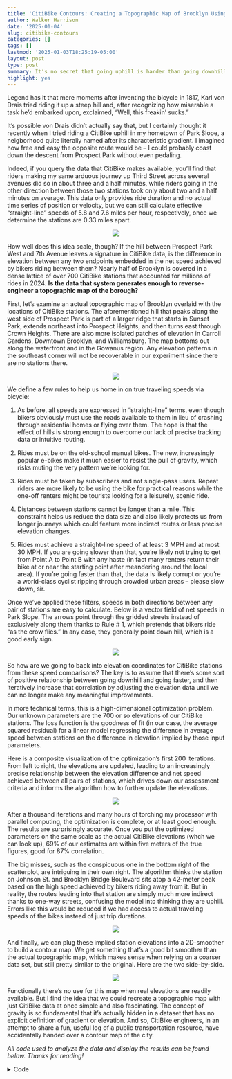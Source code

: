 ```yaml
---
title: 'CitiBike Contours: Creating a Topographic Map of Brooklyn Using Biker Speed Data'
author: Walker Harrison
date: '2025-01-04'
slug: citibike-contours
categories: []
tags: []
lastmod: '2025-01-03T18:25:19-05:00'
layout: post
type: post
summary: It's no secret that going uphill is harder than going downhill. Can we apply that concept to public CitiBike rider data to estimate Brooklyn's peaks and valleys?
highlight: yes
---
```


Legend has it that mere moments after inventing the bicycle in 1817, Karl von Drais tried riding it up a steep hill and, after recognizing how miserable a task he'd embarked upon, exclaimed, "Well, this freakin' sucks."

It's possible von Drais didn't actually say that, but I certainly thought it recently when I tried riding a CitiBike uphill in my hometown of Park Slope, a neigborhood quite literally named after its characteristic gradient. I imagined how free and easy the opposite route would be -- I could probably coast down the descent from Prospect Park without even pedaling. 

Indeed, if you query the data that CitiBike makes available, you'll find that riders making my same arduous journey up Third Street across several avenues did so in about three and a half minutes, while riders going in the other direction between those two stations took only about two and a half minutes on average. This data only provides ride duration and no actual time series of position or velocity, but we can still calculate effective "straight-line" speeds of 5.8 and 7.6 miles per hour, respectively, once we determine the stations are 0.33 miles apart.

<figure>
<center><img src="/img/z1_cropped.png"/></center>
</figure>

How well does this idea scale, though? If the hill between Prospect Park West and 7th Avenue leaves a signature in CitiBike data, is the difference in elevation between any two endpoints embedded in the net speed achieved by bikers riding between them? Nearly half of Brooklyn is covered in a dense lattice of over 700 CitiBike stations that accounted for millions of rides in 2024. **Is the data that system generates enough to reverse-engineer a topographic map of the borough?**

First, let's examine an actual topographic map of Brooklyn overlaid with the locations of CitiBike stations. The aforementioned hill that peaks along the west side of Prospect Park is part of a larger ridge that starts in Sunset Park, extends northeast into Prospect Heights, and then turns east through Crown Heights. There are also more isolated patches of elevation in Carroll Gardens, Downtown Brooklyn, and Williamsburg. The map bottoms out along the waterfront and in the Gowanus region. Any elevation patterns in the southeast corner will not be recoverable in our experiment since there are no stations there.

<figure>
<center><img src="/img/m1_pts.png"/></center>
</figure>

We define a few rules to help us home in on true traveling speeds via bicycle:

1) As before, all speeds are expressed in "straight-line" terms, even though bikers obviously must use the roads available to them in lieu of crashing through residential homes or flying over them. The hope is that the effect of hills is strong enough to overcome our lack of precise tracking data or intuitive routing.

2) Rides must be on the old-school manual bikes. The new, increasingly popular e-bikes make it much easier to resist the pull of gravity, which risks muting the very pattern we're looking for.

3) Rides must be taken by subscribers and not single-pass users. Repeat riders are more likely to be using the bike for practical reasons while the one-off renters might be tourists looking for a leisurely, scenic ride. 

4) Distances between stations cannot be longer than a mile. This constraint helps us reduce the data size and also likely protects us from longer journeys which could feature more indirect routes or less precise elevation changes.

5) Rides must achieve a straight-line speed of at least 3 MPH and at most 30 MPH. If you are going slower than that, you're likely not trying to get from Point A to Point B with any haste (in fact many renters return their bike at or near the starting point after meandering around the local area). If you're going faster than that, the data is likely corrupt or you're a world-class cyclist ripping through crowded urban areas -- please slow down, sir. 

Once we've applied these filters, speeds in both directions between any pair of stations are easy to calculate. Below is a vector field of net speeds in Park Slope. The arrows point through the gridded streets instead of exclusively along them thanks to Rule # 1, which pretends that bikers ride "as the crow flies." In any case, they generally point down hill, which is a good early sign.

<figure>
<center><img src="/img/mps_cropped.png"/></center>
</figure>

So how are we going to back into elevation coordinates for CitiBike stations from these speed comparisons? The key is to assume that there's some sort of positive relationship between going downhill and going faster, and then iteratively increase that correlation by adjusting the elevation data until we can no longer make any meaningful improvements. 

In more technical terms, this is a high-dimensional optimization problem. Our unknown parameters are the 700 or so elevations of our CitiBike stations. The loss function is the goodness of fit (in our case, the average squared residual) for a linear model regressing the difference in average speed between stations on the difference in elevation implied by those input parameters.

Here is a composite visualization of the optimization's first 200 iterations. From left to right, the elevations are updated, leading to an increasingly precise relationship between the elevation difference and net speed achieved between all pairs of stations, which drives down our assessment criteria and informs the algorithm how to further update the elevations.

<figure>
<center><img src="/img/combo.gif"/></center>
</figure>

After a thousand iterations and many hours of torching my processor with parallel computing, the optimization is complete, or at least good enough. The results are surprisingly accurate. Once you put the optimized parameters on the same scale as the actual CitiBike elevations (whch we can look up), 69% of our estimates are within five meters of the true figures, good for 87% correlation. 

The big misses, such as the conspicuous one in the bottom right of the scatterplot, are intriguing in their own right. The algorithm thinks the station on Johnson St. and Brooklyn Bridge Boulevard sits atop a 42-meter peak based on the high speed achieved by bikers riding away from it. But in reality, the routes leading into that station are simply much more indirect thanks to one-way streets, confusing the model into thinking they are uphill. Errors like this would be reduced if we had access to actual traveling speeds of the bikes instead of just trip durations.

<figure>
<center><img src="/img/c1.png"/></center>
</figure>


And finally, we can plug these implied station elevations into a 2D-smoother to build a contour map. We get something that's a good bit smoother than the actual topographic map, which makes sense when relying on a coarser data set, but still pretty similar to the original. Here are the two side-by-side.

<figure>
<center><img src="/img/comp_wide_cropped.png"/></center>
</figure>


Functionally there's no use for this map when real elevations are readily available. But I find the idea that we could recreate a topographic map with just CitiBike data at once simple and also fascinating. The concept of gravity is so fundamental that it's actually hidden in a dataset that has no explicit definition of gradient or elevation. And so, CitiBike engineers, in an attempt to share a fun, useful log of a public transportation resource, have accidentally handed over a contour map of the city.

*All code used to analyze the data and display the results can be found below. Thanks for reading!*

<details>
<summary>Code</summary>
```r

########## setup ##########

library(tidyverse)
library(data.table)
library(glue)
library(ggmap)
library(sf)
library(httr)
library(mgcv)
library(optimParallel)
library(gridExtra)
library(gganimate)
library(magick)

# ways to make dplyr stfu
options(dplyr.summarise.inform = FALSE)
inner_join <- function(...) dplyr::inner_join(relationship = "many-to-many", ...)

# necessary when downloading files from internet
temp_file_path <- tempfile(fileext = ".zip")
temp_dir <- tempdir()

# api keys
google_elevation_key <- "xXxXxXxXxXxX"
register_stadiamaps(key = "yYyYyYyYyYyY")

cl <- makeCluster(detectCores())     # set the number of processor cores
setDefaultCluster(cl = cl) # set 'cl' as default cluster

# update and save this list throughout script
# only use for stuff that takes a long time or might not be accessible later (url or APIs)
# imagine needing to run it in 5 minutes without the internet

important_stuff <- list()
if(file.exists("important_stuff.Rdata")) load("important_stuff.Rdata")
list2env(important_stuff, globalenv())

########## retrieve data from online ##########

# brooklyn coordinates
left <- -74.05
bottom <- 40.63
right <- -73.9
top <- 40.74

# zoomed brooklyn coordinates
leftz <- -73.99
bottomz <- 40.66
rightz <- -73.97
topz <- 40.675

if(!exists("maps")){
  
  map_bk <- get_map(c(left = left,
                      bottom = bottom,
                      right = right,
                      top = top),
                    source = "stadia",
                    maptype = "stamen_toner_lite")
  
  map_bk_zoom <- get_map(c(left = leftz,
                           bottom = bottomz,
                           right = rightz,
                           top = topz),
                         source = "stadia",
                         maptype = "stamen_toner_lite")
  
  maps <- list(map_bk = map_bk, map_bk_zoom = map_bk_zoom)
  
  
  important_stuff$maps <- maps
}


if(!exists("brooklyn")){
  
  # read in borough shape files from govt site
  
  boro_url <- "https://data.cityofnewyork.us/api/geospatial/tqmj-j8zm?method=export&format=Shapefile"
  download.file(boro_url, destfile = temp_file_path, mode = "wb")
  unzip(temp_file_path, exdir = temp_dir)
  
  boros <- read_sf(temp_dir)
  brooklyn <- boros %>% filter(boro_name == "Brooklyn")
  
  important_stuff$brooklyn <- brooklyn
}


if(!exists("trips_raw_classic")){
  
  # create urls, accounting for crappy naming convention
  months <- str_pad(1:11, width = 2, pad = "0")
  extra <- rep("", length(months))
  extra[1:4] <- ".csv"
  urls <- glue("https://s3.amazonaws.com/tripdata/2024{months}-citibike-tripdata{extra}.zip")
  
  # must unzip file of CSVs for every url
  trips_raw <- map(urls, ~{
    
    download.file(.x, destfile = temp_file_path, mode = "wb")
    unzip(temp_file_path, exdir = temp_dir)
    
    csvs <- list.files(temp_dir, recursive = TRUE, full.names = TRUE) %>% keep(~str_detect(.x, "csv")) 
    d <- csvs %>% map(fread) %>% bind_rows()
    
    file.remove(csvs)
    gc()
    
    d
    
  }) %>%
    bind_rows()
  
  # only care about manual member rides, ditch rest for memory purposes
  trips_raw_classic <- trips_raw %>% filter(rideable_type == "classic_bike", member_casual == "member")
  rm(trips_raw)
  gc()
  
  important_stuff$trips_raw_classic <- trips_raw_classic
}

########## summarize trip data ##########

stations <- trips_raw_classic %>%
  group_by(station_id = start_station_id, station_name = start_station_name) %>%
  summarize(
    # slight variation in coordinates within station
    lng = mean(start_lng),
    lat = mean(start_lat)
  ) %>%
  ungroup()

# convert stations to sf object
stations_sf <- stations %>%
  select(lat, lng) %>%
  st_as_sf(coords = c("lng", "lat"),
           crs = st_crs(brooklyn)
  )

# find which stations intersect w brooklyn shape file
ix_idx <- unlist(st_intersects(brooklyn, stations_sf))
stations_bk <- stations %>% slice(ix_idx) 
stations_bk_sf <- stations_sf %>% slice(ix_idx)

# calculate distances between each and convert to miles
dist_matrix <- geosphere::distm(stations_bk %>% select(lat, lng), fun = geosphere::distHaversine)

station_pairs <- stations_bk %>%
  set_names(paste0("start_", names(.))) %>%
  crossing(stations_bk %>% set_names(paste0("end_", names(.)))) %>%
  mutate(distance = 3.28084*as.numeric(matrix(dist_matrix, ncol = 1))/5280)

# filter for reasonably fast trips of less than a mile
trips <- trips_raw_classic %>%
  mutate(duration = as.numeric(ended_at - started_at)) %>%
  inner_join(station_pairs, by = c('start_station_name', 'start_station_id', 'end_station_name', 'end_station_id')) %>%
  mutate(speed = distance/(duration/3600)) %>%
  filter(speed >= 3, speed <= 30, distance < 1)

trips_by_station <- trips %>% 
  group_by(start_station_id, start_station_name, end_station_id, end_station_name, distance) %>%
  summarize(n = n(), mean_speed = mean(speed)
  ) %>%
  ungroup()

# bilateral vereion of routes dataframe include both possible directions
trips_by_station_bd <- trips_by_station %>%
  inner_join(trips_by_station, 
             by = c('start_station_id' = 'end_station_id',
                    'start_station_name' = 'end_station_name',
                    'end_station_id' = 'start_station_id',
                    'end_station_name' = 'start_station_name',
                    'distance'),
             suffix = c('_fromA', '_fromB')
  ) %>%
  rename(station_id_A = start_station_id,
         station_name_A = start_station_name,
         station_id_B = end_station_id,
         station_name_B = end_station_name) %>%
  # de-dupe rows by only taking the fast direction
  mutate(speed_diff = mean_speed_fromA - mean_speed_fromB,
         n_h = 2*n_fromA*n_fromB/(n_fromA + n_fromB)) %>%
  filter(speed_diff > 0)


# only need to consider stations that are actually used
stations_n <- trips_by_station_bd %>%
  group_by(station_id = station_id_A,
           station_name = station_name_A) %>%
  summarize(n_h_A = sum(n_h)) %>%
  full_join(
    trips_by_station_bd %>%
      group_by(station_id = station_id_B,
               station_name = station_name_B) %>%
      summarize(n_h_B = sum(n_h)),
    by = c("station_id", "station_name")) %>%
  transmute(station_id, station_name, n_h_station = coalesce(n_h_A, 0) + coalesce(n_h_B, 0))

stations_bk_used <- stations_bk %>%
  inner_join(stations_n, by = c("station_id", "station_name")) %>%
  mutate(station_idx = row_number())

# some better naming conventions
trips_by_station_bd <- trips_by_station_bd %>%
  inner_join(stations_bk_used, by = c('station_id_A' = 'station_id', 'station_name_A' = 'station_name')) %>%
  inner_join(stations_bk_used, by = c('station_id_B' = 'station_id', 'station_name_B' = 'station_name'), 
             suffix = c("_A", "_B"))

########## add real elevation data ##########

if(!exists("brooklyn_grid")){
  
  # 10k point grid for finding actual elevations
  brooklyn_grid_box <- expand.grid(
    lng = seq(left, right, length.out = 100),
    lat = seq(bottom, top, length.out = 100)
  )
  
  # chunk into 200 since google API has limits per request
  brooklyn_grid <- brooklyn_grid_box %>%
    st_as_sf(coords = c("lng", "lat"),
             crs = st_crs(brooklyn)
    ) %>%
    st_intersects(brooklyn, .) %>%
    unlist() %>%
    slice(brooklyn_grid_box, .) %>%
    mutate(google_group = ceiling(row_number()/200))
  
  elev_reqs_bk <- brooklyn_grid %>%
    group_split(google_group) %>%
    map(~{
      
      print(.x$google_group[1])
      Sys.sleep(3)
      
      locations <- .x %>%
        mutate(location = paste0(lat, ",", lng)) %>%
        pull(location) %>%
        paste0(collapse = "|")
      
      elev_req <- GET(
        url = "https://maps.googleapis.com/maps/api/elevation/json",
        query = list(
          locations = locations,
          key = google_elevation_key
        )
      )
      
    })
  
  
  brooklyn_grid$elev <- elev_reqs_bk %>%
    map(~map_dbl(content(.x)$results, ~.x$elevation)) %>%
    unlist()
  
  important_stuff$brooklyn_grid <- brooklyn_grid
}

if(!exists("brooklyn_grid2")){
  
  # wildly overfit surface to create smoothed topographic map
  contour_real <- bam(elev ~ s(lng, lat, k = 500), data = brooklyn_grid, cluster = cl)
  
  # 1m point grid for smooth contours along brooklyn border/water
  brooklyn_grid2_box <- expand.grid(
    lng = seq(left, right, length.out = 1000),
    lat = seq(bottom, top, length.out = 1000)
  )
  
  brooklyn_grid2 <- brooklyn_grid2_box %>%
    st_as_sf(coords = c("lng", "lat"),
             crs = st_crs(brooklyn)
    ) %>%
    st_intersects(brooklyn, .) %>%
    unlist() %>%
    slice(brooklyn_grid2_box, .) 
  
  brooklyn_grid2$pred_real <- predict(contour_real, newdata = brooklyn_grid2, cluster = cl)
  
  important_stuff$brooklyn_grid2 <- brooklyn_grid2
  
}

m1 <- ggmap(maps$map_bk) +
  geom_contour_filled(data = brooklyn_grid2,
                      aes(lng, lat, z = pred_real),
                      alpha = 0.8) +
  labs(fill = "elevation (m)") +
  theme_bw() +
  theme(axis.title = element_blank(),
        axis.text = element_blank(),
        axis.ticks = element_blank()) +
  theme(legend.title=element_text(size = 18),
        legend.text=element_text(size = 14))

m1_pts <- m1 +
  geom_point(data = stations_bk_used,
             aes(lng, lat),
             alpha = 0.5)

if(!exists("sbue")){
  
  # chunk into 200 since google API has limits per request
  sbue <- stations_bk_used %>% mutate(google_group = ceiling(row_number()/200))
  
  # getting actual elevations for the stations
  elev_reqs_citi <- sbue %>%
    group_split(google_group) %>%
    map(~{
      
      print(.x$google_group[1])
      Sys.sleep(3)
      
      locations <- .x %>%
        mutate(location = paste0(lat, ",", lng)) %>%
        pull(location) %>%
        paste0(collapse = "|")
      
      elev_req <- GET(
        url = "https://maps.googleapis.com/maps/api/elevation/json",
        query = list(
          locations = locations,
          key = google_elevation_key
        )
      )
      
    })
  
  
  sbue$elev <- elev_reqs_citi %>%
    map(~map_dbl(content(.x)$results, ~.x$elevation)) %>%
    unlist()
  
  important_stuff$sbue <- sbue
}

# contour based on actual elevations will give us sense of best possible map
contour_citi_actual <- gam(elev ~ s(lng, lat), data = sbue)

brooklyn_grid2 <- brooklyn_grid2 %>%
  mutate(pred_citi_actual = predict(contour_citi_actual, newdata = .))

m2 <- ggmap(maps$map_bk) +
  geom_contour_filled(data = brooklyn_grid2,
                      aes(lng, lat, z = pred_citi_actual),
                      alpha = 0.8)

########## optimization ##########

if(!exists("sbue2") | !exists("interm_vals")){
  
  sbue2 <- sbue %>% mutate(z = NA)
  
  clusterEvalQ(cl, library("tidyverse"))
  clusterExport(cl, c('sbue2', 'trips_by_station_bd'))
  
  # initiate with random values
  set.seed(1)
  x <- rnorm(nrow(sbue2) - 1)
  
  interm_vals_text <- capture.output(find_elev <- optimParallel(x, fn = function(x){
    
    # exponentiating to make elevation above ground (0)
    sbue2$z <- exp(c(x, 0))
    
    # look up height diff between pairs of stations
    tt <- trips_by_station_bd %>% 
      mutate(zdiff = sbue2$z[station_idx_A] - sbue2$z[station_idx_B])
    
    s <- tryCatch({
      
      # fit a linear model regressing log of speed diff on height diff
      # constrain positive so that elevations aren't flipped
      mod <- nls(I(log(speed_diff)) ~ b0 + exp(b1)*zdiff,
                 data = tt,
                 weights = tt$n_h,
                 start = list(b0 = -1, b1 = 0))
      
      weighted.mean(residuals(mod)^2, mod$weights)
      
    },
    
    # if nls fails, return ridiculously high value to steer optimizer away
    error = function(cond) {
      return(1e10)
    })
    
    return(s)
    
  }, control = list(trace = 6, maxit = 1e1), method = "L-BFGS-B", lower = rep(-10, length(x)), upper = rep(7, length(x)))
  )
  
  # parse text for intermediate values
  interm_vals <- interm_vals_text %>%
    map(~str_extract(.x, "(?<=X =  ).+")) %>%
    keep(~!is.na(.x)) %>%
    map(~as.numeric(unlist(str_split(str_trim(.x), " ")))) %>%
    do.call(rbind, .)
  
  # final parameter
  sbue2$z <- exp(c(find_elev$par, 0))
  
  important_stuff$sbue2 <- sbue2
  important_stuff$interm_vals <- interm_vals
}

# put estimate on correct scale
sbue2 <- sbue2 %>%
  mutate(elev_est = predict(lm(elev ~ z, data = .)))

# compare estimates with actual elevations
c1 <- sbue2 %>%
  # summarize(cor(z, elev),
  #           mean(abs(elev_est - elev) < 5))
  ggplot(aes(elev_est, elev)) +
  geom_point() +
  geom_smooth(se = F) +
  geom_abline(col = "red", linetype = "dashed", linewidth = 2) +
  labs(x = "estimated elevation",
       y = "true elevation") +
  scale_x_continuous(breaks = c(0, 20, 40)) +
  scale_y_continuous(breaks = c(0, 20, 40)) +
  theme_bw() +
  theme(axis.title=element_text(size = 18),
        axis.text=element_text(size = 14))

# build final contour map using our estimates
contour_citi_est <- gam(elev_est ~ s(lng, lat), data = sbue2)

brooklyn_grid2 <- brooklyn_grid2 %>%
  mutate(pred_citi_est = predict(contour_citi_est, newdata = .))

# put predictions on same scale (preserve min, median, max of real pred)
brooklyn_grid2 <- brooklyn_grid2 %>%
  mutate(pred_citi_est2 = pred_citi_est - median(pred_citi_est)) %>%
  mutate(pred_citi_est2 = ifelse(pred_citi_est2 > 0, pred_citi_est2/max(pred_citi_est2), pred_citi_est2/abs(min(pred_citi_est2)))) %>%
  mutate(pred_citi_est2 = ifelse(pred_citi_est2 > 0, pred_citi_est2*(max(pred_real) - median(pred_real)), pred_citi_est2*(median(pred_real) - min(pred_real)))) %>%
  mutate(pred_citi_est2 = pred_citi_est2 + median(pred_real))

# comparison of real topographic map vs. our one from our estimates
b2l <- bind_rows(
  brooklyn_grid2 %>% transmute(lat, lng, type = "Actual", z = pred_real),
  brooklyn_grid2 %>% transmute(lat, lng, type = "CitiBike estimate", z = pred_citi_est2)
)

comp_wide <- ggmap(maps$map_bk) +
  geom_contour_filled(data = b2l,
                      aes(lng, lat, z = z),
                      alpha = 0.8) +
  facet_wrap(~type, nrow = 1) + labs(fill = "elevation (m)")  +
  theme_bw() +
  theme(axis.title = element_blank(),
        axis.text = element_blank(),
        axis.ticks = element_blank()) +
  theme(legend.title=element_text(size = 18),
        legend.text=element_text(size = 14),
        strip.text = element_text(size = 18))


comp_long <- ggmap(maps$map_bk) +
  geom_contour_filled(data = b2l,
                      aes(lng, lat, z = z),
                      alpha = 0.8) +
  facet_wrap(~type, nrow = 2) + labs(fill = "elevation (m)")  +
  theme_bw() +
  theme(axis.title = element_blank(),
        axis.text = element_blank(),
        axis.ticks = element_blank()) +
  theme(legend.title=element_text(size = 18),
        legend.text=element_text(size = 14),
        strip.text = element_text(size = 18))

########## animations ##########

gif_files <- c("anim_bg.gif", "anim_tt.gif", "anim_loss.gif")
# eventually progress is minimal
stop <- 200

if(sum(map_lgl(gif_files, file.exists)) < 3){
  
  tts <- coefs <- bgs <- loss <- list()
  
  for(i in 1:stop){
    
    # plug intermediate values through optim process
    
    x <- interm_vals[i, ]
    
    sbue_temp <- sbue2
    brooklyn_grid_temp <- brooklyn_grid
    
    sbue_temp$z <- exp(c(x, 0))
    
    tt <- trips_by_station_bd %>% mutate(zdiff = sbue_temp$z[station_idx_A] - sbue_temp$z[station_idx_B])
    
    
    mod <- nls(I(log(speed_diff)) ~ b0 + exp(b1)*zdiff,
               data = tt,
               weights = tt$n_h,
               start = list(b0 = -1, b1 = 0))
    
    contour_citi_est_temp <- gam(z ~ s(lng, lat), data = sbue_temp)
    
    brooklyn_grid_temp <- brooklyn_grid_temp %>%
      mutate(pred_citi_actual = predict(contour_citi_est_temp, newdata = .))
    
    # extract implied trips, contour map, coefficients, and loss
    bgs[[i]] <- brooklyn_grid_temp %>% mutate(iter = i)
    tts[[i]] <- tt %>% mutate(iter = i)
    coefs[[i]] <- c(coef(mod), "iter" = i)
    loss[[i]] <- c('resid' = weighted.mean(residuals(mod)^2, mod$weights), "iter" = i)
    
  }
  
  bgs_df <- bind_rows(bgs)
  tts_df <- bind_rows(tts)
  coefs_df <- bind_rows(coefs) %>% mutate(iter = as.integer(iter))
  
  # loss data needs progressive rows to show tail
  loss_df <- bind_rows(loss) %>% mutate(iter = as.integer(iter)) %>%
    arrange(desc(iter)) %>%
    slice(rep(1:nrow(.), 1:nrow(.))) %>%
    arrange(iter) %>%
    group_by(iter) %>%
    mutate(iter0 = stop - row_number() + 1) %>%
    {
      bind_rows(
        filter(., iter0 >= 2),
        filter(., iter0 == 2) %>% mutate(iter0 = 1)
      )
    }
  
  # create animations of contours, scatter plots, and loss function by iteration
  
  theme_bw2 <- theme_bw() +
    theme(axis.title = element_text(size = 25),
          plot.title = element_text(size = 30)) +
    theme(plot.margin = margin(5.5, 25.5, 5.5, 5.5, unit = "pt"))
  
  anim_bg <- {
    bgs_df %>%
      group_by(iter) %>%
      # need to normalize colors by frame
      mutate(pred_citi_actual = (pred_citi_actual - mean(pred_citi_actual))/sd(pred_citi_actual)) %>%
      ungroup() %>%
      ggplot(aes(lng, lat, z = pred_citi_actual)) +
      geom_contour_filled() +
      labs(title = 'Iteration {frame_time}',
           x = 'longitude',
           y = 'latitude') +
      theme_bw2 +
      transition_time(iter)
  } %>%
    animate(nframes = stop, height = 400, width = 400)  
  
  anim_tt <- {
    tts_df %>%
      ggplot(aes(zdiff, log(speed_diff), size = n_h)) +
      geom_point(alpha = 0.1) +
      geom_abline(aes(intercept = b0, slope = exp(b1)),
                  data = coefs_df,
                  col = "red") +
      labs(title = 'Iteration {frame_time}',
           x = "elevation difference", 
           y = "net speed") +
      theme_bw2 +
      transition_time(iter) +
      view_follow()
  } %>%
    animate(nframes = stop, height = 400, width = 400)
  
  anim_loss <- {
    loss_df %>%
      ggplot(aes(iter, resid)) +
      geom_line(col = "blue", linewidth = 2) +
      labs(title = 'Iteration {frame_time}',
           x = "iteration", 
           y = "error") +
      theme_bw2 +
      theme(plot.margin = margin(5.5, 25.5, 5.5, 5.5, unit = "pt")) +
      transition_time(iter0)
  } %>%
    animate(nframes = stop, height = 400, width = 400)
  
  anim_save(gif_files[1], anim_bg)
  anim_save(gif_files[2], anim_tt)
  anim_save(gif_files[3], anim_loss)
  
}

combo_file <- "combo.gif"

if(!file.exists(combo_file)){
  # combine gifs into triptych 
  anim_bg <- image_read(gif_files[1])
  anim_tt <- image_read(gif_files[2])
  anim_loss <- image_read(gif_files[3])
  
  combo_gif <- image_append(c(anim_bg[1], anim_tt[1], anim_loss[1]))
  
  for(i in 2:stop){
    combined <- image_append(c(anim_bg[i], anim_tt[i], anim_loss[i]))
    combo_gif <- c(combo_gif, combined)
  }
  
  anim_save(combo_file, combo_gif)
}

combo_gif <- image_read(combo_file)


########## extra graphs ##########

# two end points for park slope example
s1 <- "3865.05"
s2 <- "3905.15"

t <- trips_by_station %>%
  filter((start_station_id == s1 & end_station_id == s2) |
           (end_station_id == s1 & start_station_id == s2)
  ) %>%
  inner_join(trips_by_station, 
             by = c('start_station_id' = 'end_station_id',
                    'end_station_id' = 'start_station_id',
                    'distance'),
             suffix = c('_fromA', '_fromB')
  ) %>%
  rename(station_id_A = start_station_id,
         station_id_B = end_station_id) %>%
  inner_join(stations_bk_used, by = c('station_id_A' = 'station_id')) %>%
  inner_join(stations_bk_used, by = c('station_id_B' = 'station_id'), suffix = c("_A", "_B"))

# a lot of this code is gross/hard-coded
# not easy to create custom visualizations without a package

# jittering points around so arrows don't overlap
tt <- t %>% mutate(lat_A = lat_A + (-1)^(row_number()) * 0.0003,
                   lat_B = lat_B + (-1)^(row_number()) * 0.0003) %>%
  # don't want full length
  mutate(lat_B2 = lat_A + 0.75*(lat_B - lat_A),
         lng_B2 = lng_A + 0.75*(lng_B - lng_A)) %>%
  # 5-10 degree adjustment since global coords screws it up a little
  mutate(angle = 180/pi*atan((lat_B - lat_A)/(lng_B - lng_A)) - 6)

l <- stations_bk_used %>%
  filter(station_id %in% c(s1, s2))

# putting text coordinates near middle and angling them in right direction
text_coords <- tt %>%
  transmute(lng_mid = lng_A + 0.6*(lng_B2 - lng_A),
            lat_mid = lat_A + 0.6*(lat_B2 - lat_A),
            angle,
            mean_speed_fromA
  ) %>%
  arrange(mean_speed_fromA)

# creating triangles since geom_segment is so ugly
width <- 0.0003

tris <- tt %>%
  select(station_id_A, lng_A, lat_A, lng_B2, lat_B2, angle) %>%
  # number of triangles
  crossing(tri = c(0, 3)) %>%
  # four points (repeat tip to close)
  crossing(data.frame(point = 0:3, tip = c(1, 0, 0, 1), anglediff = c(0, 90, -90, 0))) %>%
  mutate(anglep = angle + anglediff) %>%
  # this works just leave it alone
  mutate(lng_t = lng_A + (tri/3 + 0.15*tip-0.01)*(lng_B2 - lng_A) + (!tip)*width*cos((anglep * pi) / 180),
         lat_t = lat_A + (tri/3 + 0.15*tip-0.01)*(lat_B2 - lat_A) + (!tip)*width*sin((anglep * pi) / 180))


l$station_name <- str_replace_all(l$station_name, "& ", "&\n")

z1 <- ggmap(maps$map_bk_zoom) +
  geom_segment(data = tt, aes(x = lng_A, xend = lng_B2, y = lat_A, yend = lat_B2, col = as.factor(station_id_A)),
               linewidth = 10
  ) +
  geom_polygon(data = tris, aes(x = lng_t, y = lat_t, group = paste0(tri, station_id_A), fill = as.factor(station_id_A)), col = "black") +
  geom_point(aes(lng, lat), data = l, size = 6) +
  geom_label(aes(lng, lat, label = station_name), 
             data = l %>% mutate(lng = lng + (-1)^(row_number()+1) * 0.0002),
             hjust = c(0, 1)) +
  scale_x_continuous(limits = c(-73.9795, -73.9715)) +
  scale_y_continuous(limits = c(40.6674, 40.6715)) +
  scale_color_manual(values = c("springgreen2", "tomato")) +
  scale_fill_manual(values = c("springgreen2", "tomato")) +
  theme(legend.position = "none") +
  theme(axis.title = element_blank(),
        axis.text = element_blank(),
        axis.ticks = element_blank())

for(i in 1:nrow(text_coords)){
  z1 <- z1 + annotate("text", x=text_coords$lng_mid[i], y=text_coords$lat_mid[i], 
                      label = paste0(round(text_coords$mean_speed_fromA[i], 1), " mph"), color = "black", 
                      angle = text_coords$angle[i], size = 6, fontface = "bold")
}

###############################################################

park_slope_stations <- c(4010.15, 3865.05, 3722.04, 3651.04, # ppw
                         3978.13, 3620.02, # 8th ave
                         3905.15, 3834.10, 3762.08, 3731.11, 3660.07, # 7th ave
                         4019.06, 3946.07, 3874.01, 3803.09, 3803.05, # 6th ave
                         3987.06, 3914.02, 3842.08, 3771.06, # 5th ave
                         4028.04, 3955.05, 3882.05) %>% # 4th ave
  as.character()

t <- trips_by_station_bd %>%
  filter(station_id_A %in% park_slope_stations, station_id_B %in% park_slope_stations,
         speed_diff > 1) %>%
  transmute(lat_A, lat_B, lng_A, lng_B, speed_diff,
            angle = atan((lat_B - lat_A)/(lng_B - lng_A))) %>%
  # new endpoints creating vectors of equal length
  mutate(lat_B2 = lat_A - 2/1000*sin(angle),
         lng_B2 = lng_A - 2/1000*cos(angle))

mps <- ggmap(maps$map_bk_zoom) +
  geom_segment(data = t, aes(x = lng_A, xend = lng_B2, y = lat_A, yend = lat_B2, col = speed_diff),
               linewidth = 1.25,
               arrow = arrow(length = unit(0.4, "cm"))
  )  +
  geom_point(data = stations_bk_used %>% filter(station_id %in% park_slope_stations), aes(lng, lat), 
             size = 6, col = "black", fill = "black", pch = 21, alpha = 0.5) +
  scale_color_gradient(high = "springgreen4", low = "springgreen",
                       labels = scales::label_number(style_positive = c("plus")))+
  labs(col = "net speed") +
  theme(axis.title = element_blank(),
        axis.text = element_blank(),
        axis.ticks = element_blank()) +
  theme(legend.title=element_text(size = 18),
        legend.text=element_text(size = 14))

blog_graphs <- list(
  z1 = z1, m1_pts = m1_pts, mps = mps, c1 = c1, comp_wide = comp_wide, comp_long = comp_long
)

save(blog_graphs, file = "blog_graphs.Rdata")
save(important_stuff, file = "important_stuff.Rdata")
```

</details>
